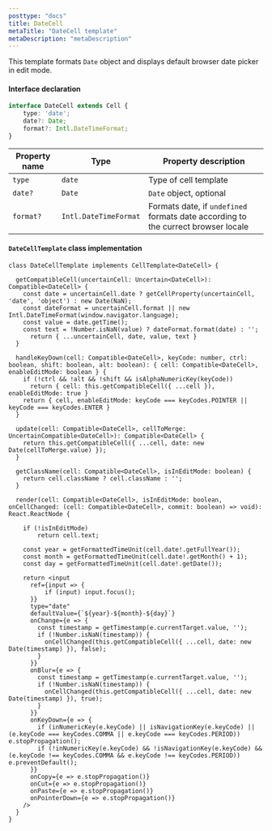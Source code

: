```yaml
---
posttype: "docs"
title: DateCell
metaTitle: "DateCell template"
metaDescription: "metaDescription"
---
```


This template formats `Date` object and displays default browser date picker in edit mode. 

#### Interface declaration

```ts
interface DateCell extends Cell {
    type: 'date';
    date?: Date;
    format?: Intl.DateTimeFormat;
}
```

| Property name     | Type                      | Property description | 
| ------------      | -------------             | -------------------- |
| `type`            | `date`                    | Type of cell template | 
| `date?`           | `Date`                    | `Date` object, optional | 
| `format?`         | `Intl.DateTimeFormat`     | Formats date, if `undefined` formats date according to the currect browser locale | 

#### `DateCellTemplate` class implementation

```tsx
class DateCellTemplate implements CellTemplate<DateCell> {

  getCompatibleCell(uncertainCell: Uncertain<DateCell>): Compatible<DateCell> {
    const date = uncertainCell.date ? getCellProperty(uncertainCell, 'date', 'object') : new Date(NaN);
    const dateFormat = uncertainCell.format || new Intl.DateTimeFormat(window.navigator.language);
    const value = date.getTime();
    const text = !Number.isNaN(value) ? dateFormat.format(date) : '';
      return { ...uncertainCell, date, value, text }
  }

  handleKeyDown(cell: Compatible<DateCell>, keyCode: number, ctrl: boolean, shift: boolean, alt: boolean): { cell: Compatible<DateCell>, enableEditMode: boolean } {
    if (!ctrl && !alt && !shift && isAlphaNumericKey(keyCode))
      return { cell: this.getCompatibleCell({ ...cell }), enableEditMode: true }
    return { cell, enableEditMode: keyCode === keyCodes.POINTER || keyCode === keyCodes.ENTER }
  }

  update(cell: Compatible<DateCell>, cellToMerge: UncertainCompatible<DateCell>): Compatible<DateCell> {
    return this.getCompatibleCell({ ...cell, date: new Date(cellToMerge.value) });
  }

  getClassName(cell: Compatible<DateCell>, isInEditMode: boolean) {
    return cell.className ? cell.className : '';
  }

  render(cell: Compatible<DateCell>, isInEditMode: boolean, onCellChanged: (cell: Compatible<DateCell>, commit: boolean) => void): React.ReactNode {

    if (!isInEditMode)
        return cell.text;

    const year = getFormattedTimeUnit(cell.date!.getFullYear());
    const month = getFormattedTimeUnit(cell.date!.getMonth() + 1);
    const day = getFormattedTimeUnit(cell.date!.getDate());

    return <input
      ref={input => {
          if (input) input.focus();
      }}
      type="date"
      defaultValue={`${year}-${month}-${day}`}
      onChange={e => {
        const timestamp = getTimestamp(e.currentTarget.value, '');
        if (!Number.isNaN(timestamp)) {
          onCellChanged(this.getCompatibleCell({ ...cell, date: new Date(timestamp) }), false);
        }
      }}
      onBlur={e => {
        const timestamp = getTimestamp(e.currentTarget.value, '');
        if (!Number.isNaN(timestamp)) {
          onCellChanged(this.getCompatibleCell({ ...cell, date: new Date(timestamp) }), true);
        }
      }}
      onKeyDown={e => {
        if (inNumericKey(e.keyCode) || isNavigationKey(e.keyCode) || (e.keyCode === keyCodes.COMMA || e.keyCode === keyCodes.PERIOD)) e.stopPropagation();
        if (!inNumericKey(e.keyCode) && !isNavigationKey(e.keyCode) && (e.keyCode !== keyCodes.COMMA && e.keyCode !== keyCodes.PERIOD)) e.preventDefault();
      }}
      onCopy={e => e.stopPropagation()}
      onCut={e => e.stopPropagation()}
      onPaste={e => e.stopPropagation()}
      onPointerDown={e => e.stopPropagation()}
    />
  }
}
```